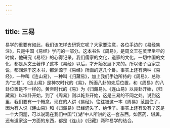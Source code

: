 ```yaml
---
---
---
```

title: 三易
---




易学的重要有如此，我们该怎样去研究它呢？大家要注意，各位手边的《易经集注》，只是中国《易经》学问的一部分。这本书名《周易》，是周文王在羑里坐牢的时候，他研究《易经》的心得记录。我们儒家的文化，道家的文化，一切中国的文化，都是从文王著作了这本《易经》以后，才开始发展下来的。所以诸子百家之说，都渊源于这本书，都渊源于《易经》所画的这几个卦。事实上还有两种《易经》，一种叫《连山易》，一种叫《归藏易》，加上我们手边所持的《周易》，总称为“三易”。《连山易》是神农时代的《易》，所画八卦的先后位置，和《周易》的八卦位置是不一样的。黄帝时代的《易》为《归藏易》。《连山易》以艮卦开始，《归藏易》以坤卦开始，到了《周易》则以乾卦开始，这是三易的不同之处。说到这里，我们要有一个概念，现在的人讲《易经》，往往被这一本《周易》范围住了，因为有人说《连山易》和《归藏易》已经遗失了、绝传了。事实上还有没有？这是一个大问题，可以说现在我们中国“江湖”中人所讲的这一套东西，如医药、堪舆，还有道家这一方面的东西，都是《连山》《归藏》两种易学的结合。